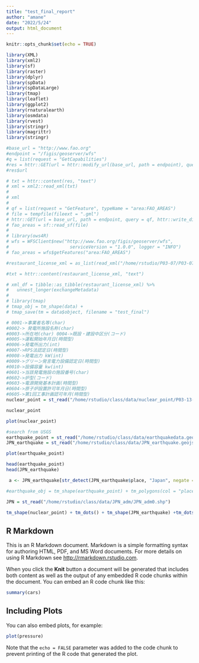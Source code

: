 ```yaml
---
title: "test_final_report"
author: "amane"
date: "2022/5/24"
output: html_document
---
```


```r
knitr::opts_chunk$set(echo = TRUE)
```

```r
library(XML)
library(xml2)
library(sf)
library(raster)
library(dplyr)
library(spData)
library(spDataLarge)
library(tmap)
library(leaflet)
library(ggplot2)
library(rnaturalearth)
library(osmdata)
library(rvest)
library(stringr)
library(magrittr)
library(stringr)
```

```r
#base_url = "http://www.fao.org"
#endpoint = "/figis/geoserver/wfs"
#q = list(request = "GetCapabilities")
#res = httr::GET(url = httr::modify_url(base_url, path = endpoint), query = q)
#res$url

# txt = httr::content(res, "text")
# xml = xml2::read_xml(txt)
# 
# xml
# 
# qf = list(request = "GetFeature", typeName = "area:FAO_AREAS")
# file = tempfile(fileext = ".gml")
# httr::GET(url = base_url, path = endpoint, query = qf, httr::write_disk(file))
# fao_areas = sf::read_sf(file)
# 
# library(ows4R)
# wfs = WFSClient$new("http://www.fao.org/figis/geoserver/wfs",
#                       serviceVersion = "1.0.0", logger = "INFO")
# fao_areas = wfs$getFeatures("area:FAO_AREAS")
```

```r

#restaurant_license_xml = as_list(read_xml("/home/rstudio/P03-07/P03-07.xml"))

#txt = httr::content(restaurant_license_xml, "text")

# xml_df = tibble::as_tibble(restaurant_license_xml) %>%
#   unnest_longer(exchangeMetadata)
# 
# library(tmap)
# tmap_obj = tm_shape(data) + 
# tmap_save(tm = data$object, filename = "test_final")
```

```r
# 0001->事業者名等(char)
#0002-> 発電所施設名称(char)
#0003->所在地(char) 0004->既設・建設中区分(コード)
#0005->運転開始年月日(時間型)
#0006->発電所出力(int)
#0007->RPS法認定日(時間型)
#0008->発電出力 kW(int)
#0009->グリーン発言電力設備認定日(時間型)
#0010->設備容量 kw(int)
#0601->当該発電施設の施設番号(char)
#0602->炉型(コード)
#0603->電源開発基本計画(時間型)
#0604->原子炉設置許可年月日(時間型)
#0605->第1回工事計画認可年月(時間型)
nuclear_point = st_read("/home/rstudio/class/data/nuclear_point/P03-13-g_NuclearPowerPlant.shp")

nuclear_point

plot(nuclear_point)

#search from USGS
earthquake_point = st_read("/home/rstudio/class/data/earthquakedata.geojson")
JPN_earthquake = st_read("/home/rstudio/class/data/JPN_earthquake.geojson")

plot(earthquake_point)

head(earthquake_point)
head(JPN_earthquake)

 a <- JPN_earthquake[str_detect(JPN_earthquake$place, "Japan", negate = FALSE), ]

#earthquake_obj = tm_shape(earthquake_point) + tm_polygons(col = "place")

JPN = st_read("/home/rstudio/class/data/JPN_adm/JPN_adm0.shp")

tm_shape(nuclear_point) + tm_dots() + tm_shape(JPN_earthquake) +tm_dots()
```


## R Markdown

This is an R Markdown document. Markdown is a simple formatting syntax for authoring HTML, PDF, and MS Word documents. For more details on using R Markdown see <http://rmarkdown.rstudio.com>.

When you click the **Knit** button a document will be generated that includes both content as well as the output of any embedded R code chunks within the document. You can embed an R code chunk like this:


```r
summary(cars)
```

## Including Plots

You can also embed plots, for example:

```r
plot(pressure)
```

Note that the `echo = FALSE` parameter was added to the code chunk to prevent printing of the R code that generated the plot.
